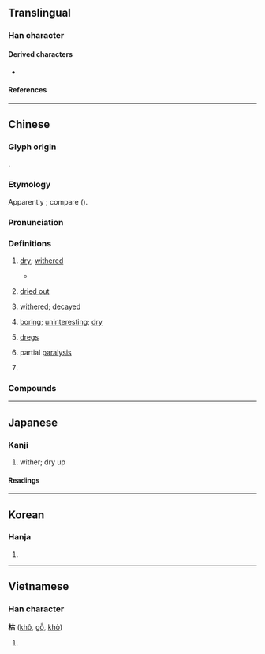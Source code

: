 {{character info}}
==Translingual==

===Han character===
{{Han char|rn=75|rad=木|as=05|sn=9|four=44960|canj=DJR|ids=⿰木古}}

====Derived characters====
* {{l|mul|[[喖]], [[𤋹]], [[𩹬]], [[𬃱]], [[𬄮]], [[𬅂]], [[𢉽]]}}

====References====
{{Han ref|kx=0517.030|dkj=14579|dj=0904.180|hdz=21178.030|uh=67AF}}

----

==Chinese==
{{zh-forms}}

===Glyph origin===
{{Han etym}}
{{Han compound|木|古|ls=psc|c1=s|c2=p|t1=tree}}.

===Etymology===
Apparently {{der|zh|aav}}; compare {{cog|km|ខះ|t=to dry up; to wither}} ({{zh-ref|Schuessler, 2007}}).

===Pronunciation===
{{zh-pron
|m=kū
|c=fu1
|h=gd=ku1
|mn=ko͘/qz,tw,xm:kho͘
|mn-t=gou1/kou1
|mn-t_note=gou1 - most senses; kou1 - dialectal usage (e.g. [[豆枯]], [[茶枯]])
|w=2khu
|mc=y
|oc=y
|cat=a,n,pn
}}

===Definitions===
{{zh-hanzi}}

# {{lb|zh|of plants, etc.}} [[dry]]; [[wither]]ed
#: {{zh-x|枯萎|wilted; withered}}
#: {{zh-x|枯枝|'''withered''' tree branch}}
#* {{zh-x|行 冬 令，則 草木 蚤 枯，後 乃 大水，敗 其 城郭。|If the proceedings proper to winter were observed, all plants and trees would '''wither''' early, and afterwards, there would be great floods, destroying city and suburban walls.|ref=Liji}}
# {{lb|zh|of wells, rivers, etc.}} [[dried out]]
# {{lb|zh|of muscle}} [[wither]]ed; [[decay]]ed
# [[boring]]; [[uninteresting]]; [[dry]]
#: {{zh-x|枯燥|dull; boring}}
# {{lb|zh|dialect}} [[dregs]]
# {{lb|zh|TCM}} partial [[paralysis]]
# {{surname|zh}}

===Compounds===
{{zh-der|乾枯|一聚枯骨|形容枯槁|夏枯草|噓枯吹生|得失榮枯|勢若摧枯|口枯眼澀|冢中枯骨|偏枯|枯燥|枯莖朽骨|涸轍枯魚|枯槁|枯燥無味|枯魚涸轍|枯木|白如枯骨|枯索|摧枯折腐|枯瘠|枯死|枯朽|枯腸|枯樹開花|枯葉蝶|枯枝再春|朽株枯木|摧枯拉朽|枯礬|拉朽摧枯|枯萎|枯木死灰|焦枯|根朽枝枯|枯木逢春|涸轍之枯|枯竭|石枯松老|盛衰榮枯|枯樹生華|枯楊生稊|枯澀|石爛海枯|油枯|枯骨|枯魚病鶴|瘦小枯乾|枯坐|枯窘|枯榮|枯水期|枯形灰心|熬枯受淡|澤及枯骨|枯涸|榮枯|海枯石爛|枯井|油盡燈枯|枯木朽株|枯黃|枯魚銜索|枯魚之肆|枯魚|枯樁|枯楊生華|枯木生花|枯旱|枯寂|枯乾|生枯起朽|枯禪|搜索枯腸|菀枯|集苑集枯|索盡枯腸|麻枯|立枯病|老樹枯柴|釜底枯魚|菊老荷枯|腸枯思竭}}

{{zh-cat|Intermediate}}

----

==Japanese==

===Kanji===
{{ja-kanji|grade=c|rs=木05}}

# wither; dry up

====Readings====
{{ja-readings
|kanon=こ
|kun=か-れる, か-らす
}}

----

==Korean==

===Hanja===
{{ko-hanja|hangeul=고|eumhun=|rv=go|mr=ko|y=ko}}

# {{rfdef|ko|sort=木05}}

----

==Vietnamese==

===Han character===
'''枯''' ([[khô]], [[gỗ]], [[khò]])

# {{rfdef|vi}}

{{cln|vi|Han tu}}